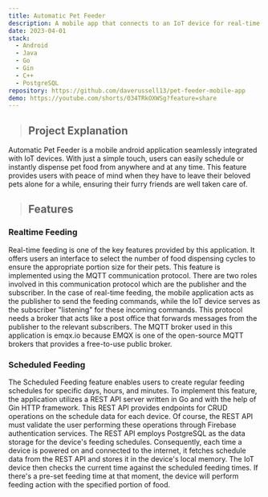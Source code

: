 ```yaml
---
title: Automatic Pet Feeder
description: A mobile app that connects to an IoT device for real-time or scheduled feeding
date: 2023-04-01
stack:
  - Android
  - Java
  - Go
  - Gin
  - C++
  - PostgreSQL
repository: https://github.com/daverussell13/pet-feeder-mobile-app
demo: https://youtube.com/shorts/034TRkOXWSg?feature=share
---
```


> ## Project Explanation

Automatic Pet Feeder is a mobile android application seamlessly integrated with IoT devices. With just a simple touch, users can easily schedule or instantly dispense pet food from anywhere and at any time. This feature provides users with peace of mind when they have to leave their beloved pets alone for a while, ensuring their furry friends are well taken care of.

> ## Features

### Realtime Feeding

Real-time feeding is one of the key features provided by this application. It offers users an interface to select the number of food dispensing cycles to ensure the appropriate portion size for their pets. This feature is implemented using the MQTT communication protocol. There are two roles involved in this communication protocol which are the publisher and the subscriber. In the case of real-time feeding, the mobile application acts as the publisher to send the feeding commands, while the IoT device serves as the subscriber "listening" for these incoming commands. This protocol needs a broker that acts like a post office that forwards messages from the publisher to the relevant subscribers. The MQTT broker used in this application is emqx.io because EMQX is one of the open-source MQTT brokers that provides a free-to-use public broker.

### Scheduled Feeding

The Scheduled Feeding feature enables users to create regular feeding schedules for specific days, hours, and minutes. To implement this feature, the application utilizes a REST API server written in Go and with the help of Gin HTTP framework. This REST API provides endpoints for CRUD operations on the schedule data for each device. Of course, the REST API must validate the user performing these operations through Firebase authentication services. The REST API employs PostgreSQL as the data storage for the device's feeding schedules. Consequently, each time a device is powered on and connected to the internet, it fetches schedule data from the REST API and stores it in the device's local memory. The IoT device then checks the current time against the scheduled feeding times. If there's a pre-set feeding time at that moment, the device will perform feeding action with the specified portion of food.
